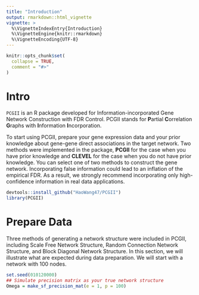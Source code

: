 ```yaml
---
title: "Introduction"
output: rmarkdown::html_vignette
vignette: >
  %\VignetteIndexEntry{Introduction}
  %\VignetteEngine{knitr::rmarkdown}
  %\VignetteEncoding{UTF-8}
---
```


```r
knitr::opts_chunk$set(
  collapse = TRUE,
  comment = "#>"
)
```

# Intro 

`PCGII` is an R package developed for Information-incorporated Gene Network Construction with FDR Control. PCGII stands for **P**artial **C**orrelation **G**raphs with **I**nformation **I**ncorporation.

To start using PCGII, prepare your gene expression data and your prior knowledge about gene-gene direct associations in the target network. Two methods were implemented in the package, **PCGII** for the case when you have prior knowledge and **CLEVEL** for the case when you do not have prior knowledge. You can select one of two methods to construct the gene network. Incorporating false information could lead to an inflation of the empirical FDR. As a result, we strongly recommend incorporating only high-confidence information in real data applications. 

```r
devtools::install_github("HaoWang47/PCGII")
library(PCGII)
```

# Prepare Data

Three methods of generating a network structure were included in PCGII, including Scale Free Network Structure, Random Connection Network Structure, and Block Diagonal Network Structure. In this section, we will illustrate what are expected during data preparation. We will start with a network with 100 nodes.

```r
set.seed(010120000)
## Simulate precision matrix as your true network structure
Omega = make_sf_precision_mat(e = 1, p = 100)
```
